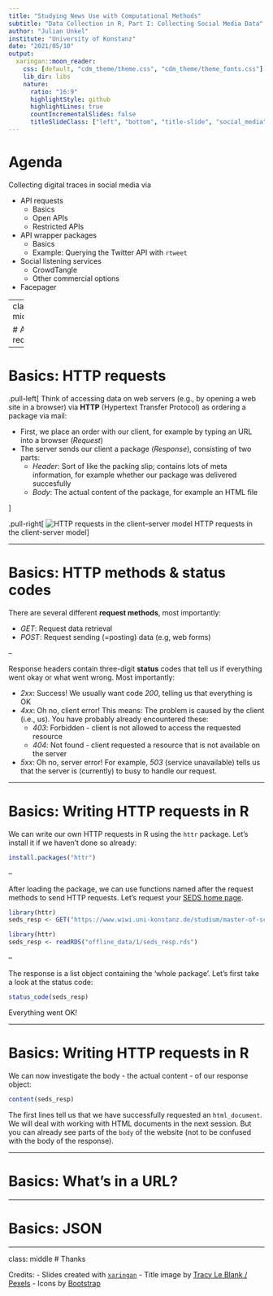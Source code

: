 ```yaml
---
title: "Studying News Use with Computational Methods"
subtitle: "Data Collection in R, Part I: Collecting Social Media Data"
author: "Julian Unkel"
institute: "University of Konstanz"
date: "2021/05/10"
output:
  xaringan::moon_reader:
    css: [default, "cdm_theme/theme.css", "cdm_theme/theme_fonts.css"]
    lib_dir: libs
    nature:
      ratio: "16:9"
      highlightStyle: github
      highlightLines: true
      countIncrementalSlides: false
      titleSlideClass: ["left", "bottom", "title-slide", "social_media"]
---
```


# Agenda

Collecting digital traces in social media via

- API requests
  - Basics
  - Open APIs
  - Restricted APIs
- API wrapper packages
  - Basics
  - Example: Querying the Twitter API with `rtweet`
- Social listening services
  - CrowdTangle
  - Other commercial options
- Facepager

---
class: middle

# API requests

---

# Basics: HTTP requests

.pull-left[
Think of accessing data on web servers (e.g., by opening a web site in a browser) via **HTTP** (Hypertext Transfer Protocol) as ordering a package via mail:

- First, we place an order with our client, for example by typing an URL into a browser (*Request*)
- The server sends our client a package (*Response*), consisting of two parts:
  - _Header_: Sort of like the packing slip; contains lots of meta information, for example whether our package was delivered succesfully
  - _Body_: The actual content of the package, for example an HTML file

]

.pull-right[
![HTTP requests in the client–server model](img/1/client-server.png)
HTTP requests in the client-server model
]

---

# Basics: HTTP methods & status codes


There are several different **request methods**, most importantly:

- _GET_: Request data retrieval
- _POST_: Request sending (=posting) data (e.g, web forms)

--

Response headers contain three-digit **status** codes that tell us if everything went okay or what went wrong. Most importantly:

- _2xx_: Success! We usually want code _200_, telling us that everything is OK
- _4xx_: Oh no, client error! This means: The problem is caused by the client (i.e., us). You have probably already encountered these:
  - *403*: Forbidden - client is not allowed to access the requested resource
  - *404*: Not found - client requested a resource that is not available on the server
- *5xx*: Oh no, server error! For example, _503_ (service unavailable) tells us that the server is (currently) to busy to handle our request. 

---

# Basics: Writing HTTP requests in R

We can write our own HTTP requests in R using the `httr` package. Let's install it if we haven't done so already:

```r
install.packages("httr")
```

--

After loading the package, we can use functions named after the request methods to send HTTP requests. Let's request your [SEDS home page](https://www.wiwi.uni-konstanz.de/studium/master-of-science/seds/).

```r
library(httr)
seds_resp <- GET("https://www.wiwi.uni-konstanz.de/studium/master-of-science/seds/")
```

```r
library(httr)
seds_resp <- readRDS("offline_data/1/seds_resp.rds")
```

--

The response is a list object containing the 'whole package'. Let's first take a look at the status code:

```r
status_code(seds_resp)
```

Everything went OK!

---

# Basics: Writing HTTP requests in R

We can now investigate the body - the actual content - of our response object:

```r
content(seds_resp)
```

The first lines tell us that we have successfully requested an `html_document`. We will deal with working with HTML documents in the next session. But you can already see parts of the `body` of the website (not to be confused with the body of the response).

---

# Basics: What's in a URL?

---

# Basics: JSON

---
class: middle
# Thanks

Credits:
- Slides created with [`xaringan`](https://github.com/yihui/xaringan)
- Title image by [Tracy Le Blank / Pexels](https://www.pexels.com/de-de/foto/person-mit-iphone-die-den-ordner-fur-soziale-netzwerke-anzeigt-607812/)
- Icons by [Bootstrap](https://icons.getbootstrap.com/)